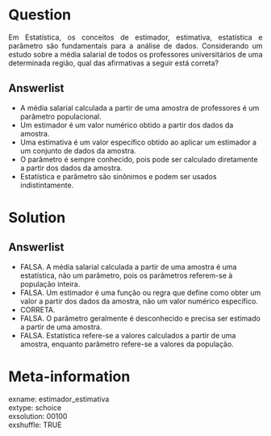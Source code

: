 Question
========

<p style="text-align: justify;">
Em Estatística, os conceitos de estimador, estimativa, estatística e parâmetro são fundamentais para a análise de dados. Considerando um estudo sobre a média salarial de todos os professores universitários de uma determinada região, qual das afirmativas a seguir está correta?
</p>

Answerlist
----------

* A média salarial calculada a partir de uma amostra de professores é um parâmetro populacional.
* Um estimador é um valor numérico obtido a partir dos dados da amostra.
* Uma estimativa é um valor específico obtido ao aplicar um estimador a um conjunto de dados da amostra.
* O parâmetro é sempre conhecido, pois pode ser calculado diretamente a partir dos dados da amostra.
* Estatística e parâmetro são sinônimos e podem ser usados indistintamente.

Solution
========

Answerlist
----------

* FALSA. A média salarial calculada a partir de uma amostra é uma estatística, não um parâmetro, pois os parâmetros referem-se à população inteira.
* FALSA. Um estimador é uma função ou regra que define como obter um valor a partir dos dados da amostra, não um valor numérico específico.
* CORRETA.
* FALSA. O parâmetro geralmente é desconhecido e precisa ser estimado a partir de uma amostra.
* FALSA. Estatística refere-se a valores calculados a partir de uma amostra, enquanto parâmetro refere-se a valores da população.

Meta-information
================

exname: estimador_estimativa  
extype: schoice  
exsolution: 00100  
exshuffle: TRUE  

